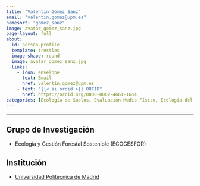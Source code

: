 ```yaml
---
title: "Valentín Gómez Sanz"
email: "valentín.gomez@upm.es"  
namesort: "gomez_sanz"
image: avatar_gomez_sanz.jpg
page-layout: full
about: 
  id: person-profile
  template: trestles
  image-shape: round
  image: avatar_gomez_sanz.jpg
  links:
    - icon: envelope
      text: Email
      href: valentín.gomez@upm.es
    - text: "{{< ai orcid >}} ORCID"
      href: https://orcid.org/0000-0002-4661-1654
categories: [Ecología de Suelos, Evaluación Medio Físico, Ecología del Paisaje, Autoecología]
---
```

 
<hr>

:::{#person-profile}

## Grupo de Investigación
- Ecología y Gestión Forestal Sostenible (ECOGESFOR)

## Institución
- [Universidad Politécnica de Madrid](https://www.upm.es/)

:::
